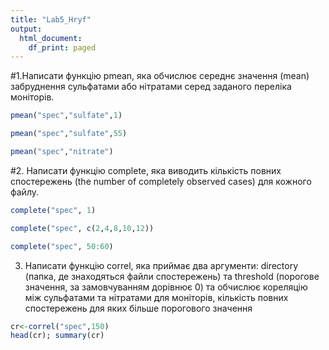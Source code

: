 ---
title: "Lab5_Hryf"
output:
  html_document:
    df_print: paged
---

#1.Написати функцію pmean, яка обчислює середнє значення (mean) забруднення сульфатами або нітратами серед заданого переліка моніторів.

```{r}
pmean("spec","sulfate",1)
```
```{r}
pmean("spec","sulfate",55)
```
```{r}
pmean("spec","nitrate")
```

#2. Написати функцію complete, яка виводить кількість повних спостережень (the number of completely observed cases) для кожного файлу.

```{r}
complete("spec", 1)
```
```{r}
complete("spec", c(2,4,8,10,12))
```
```{r}
complete("spec", 50:60)
```

3. Написати функцію correl, яка приймає два аргументи: directory (папка, де знаходяться файли спостережень) та threshold (порогове значення, за замовчуванням дорівнює 0) та обчислює кореляцію між сульфатами та нітратами для моніторів, кількість повних спостережень для яких більше порогового значення
```{r}
cr<-correl("spec",150)
head(cr); summary(cr)
```